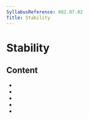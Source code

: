 ```yaml
---
SyllabusReference: 082.07.02
Title: Stability
---
```


# Stability

## Content

- <Link href="082.07.02.01" />
- <Link href="082.07.02.02" />
- <Link href="082.07.02.03" />
- <Link href="082.07.02.04" />
- <Link href="082.07.02.05" />